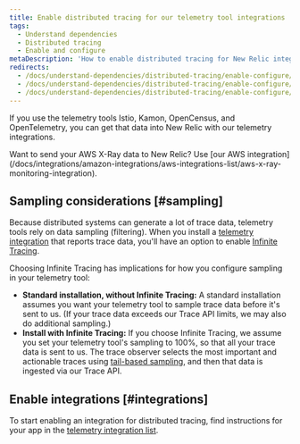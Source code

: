 ```yaml
---
title: Enable distributed tracing for our telemetry tool integrations
tags:
  - Understand dependencies
  - Distributed tracing
  - Enable and configure
metaDescription: 'How to enable distributed tracing for New Relic integrations with third-party telemetry tools (Istio, Open Census, Kamon, OpenTelemetry).'
redirects:
  - /docs/understand-dependencies/distributed-tracing/enable-configure/third-party-integrations-enable-distributed-tracing
  - /docs/understand-dependencies/distributed-tracing/enable-configure/open-source-integrations-enable-distributed-tracing
  - /docs/understand-dependencies/distributed-tracing/enable-configure/integrations-enable-distributed-tracing
---
```


If you use the telemetry tools Istio, Kamon, OpenCensus, and OpenTelemetry, you can get that data into New Relic with our telemetry integrations.

<Callout variant="tip">
  Want to send your AWS X-Ray data to New Relic? Use [our AWS integration](/docs/integrations/amazon-integrations/aws-integrations-list/aws-x-ray-monitoring-integration).
</Callout>

## Sampling considerations [#sampling]

Because distributed systems can generate a lot of trace data, telemetry tools rely on data sampling (filtering). When you install a [telemetry integration](/docs/integrations/open-source-telemetry-integrations) that reports trace data, you'll have an option to enable [Infinite Tracing](https://newrelic.com/products/edge-infinite-tracing).

Choosing Infinite Tracing has implications for how you configure sampling in your telemetry tool:

* **Standard installation, without Infinite Tracing:** A standard installation assumes you want your telemetry tool to sample trace data before it's sent to us. (If your trace data exceeds our Trace API limits, we may also do additional sampling.)
* **Install with Infinite Tracing:** If you choose Infinite Tracing, we assume you set your telemetry tool's sampling to 100%, so that all your trace data is sent to us. The trace observer selects the most important and actionable traces using [tail-based sampling](/docs/understand-dependencies/distributed-tracing/get-started/how-new-relic-distributed-tracing-works#tail-based), and then that data is ingested via our Trace API.

## Enable integrations [#integrations]

To start enabling an integration for distributed tracing, find instructions for your app in the [telemetry integration list](/docs/integrations/open-source-telemetry-integrations).
